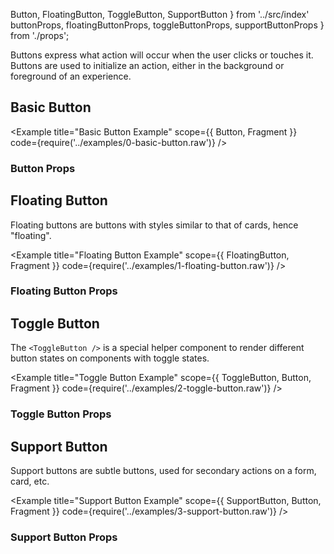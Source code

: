 
  Button,
  FloatingButton,
  ToggleButton,
  SupportButton
} from '../src/index'
  buttonProps,
  floatingButtonProps,
  toggleButtonProps,
  supportButtonProps
} from './props';

Buttons express what action will occur when the user clicks or touches it.
Buttons are used to initialize an action, either in the background or foreground of an experience.

## Basic Button
<Example
  title="Basic Button Example"
  scope={{ Button, Fragment }}
  code={require('../examples/0-basic-button.raw')}
/>

### Button Props
<Props props={buttonProps} />


## Floating Button

Floating buttons are buttons with styles similar to that of cards, hence "floating".

<Example
  title="Floating Button Example"
  scope={{ FloatingButton, Fragment }}
  code={require('../examples/1-floating-button.raw')}
/>

### Floating Button Props
<Props props={floatingButtonProps} />


## Toggle Button

The `<ToggleButton />` is a special helper component to render different button states on components with toggle states.

<Example
  title="Toggle Button Example"
  scope={{ ToggleButton, Button, Fragment }}
  code={require('../examples/2-toggle-button.raw')}
/>

### Toggle Button Props
<Props props={toggleButtonProps} />


## Support Button

Support buttons are subtle buttons, used for secondary actions on a form, card, etc.

<Example
  title="Support Button Example"
  scope={{ SupportButton, Button, Fragment }}
  code={require('../examples/3-support-button.raw')}
/>

### Support Button Props
<Props props={supportButtonProps} />
